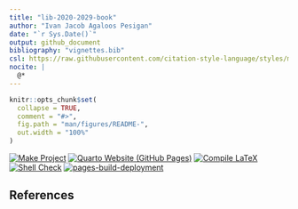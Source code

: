 ```yaml
---
title: "lib-2020-2029-book"
author: "Ivan Jacob Agaloos Pesigan"
date: "`r Sys.Date()`"
output: github_document
bibliography: "vignettes.bib"
csl: https://raw.githubusercontent.com/citation-style-language/styles/master/apa.csl
nocite: |
  @*
---
```


<!-- README.md is generated from .setup/readme/README.Rmd. Please edit that file -->

```r
knitr::opts_chunk$set(
  collapse = TRUE,
  comment = "#>",
  fig.path = "man/figures/README-",
  out.width = "100%"
)
```

<!-- badges: start -->
[![Make Project](https://github.com/ijapesigan/lib-2020-2029-book/actions/workflows/make.yml/badge.svg)](https://github.com/ijapesigan/lib-2020-2029-book/actions/workflows/make.yml)
[![Quarto Website (GitHub Pages)](https://github.com/ijapesigan/lib-2020-2029-book/actions/workflows/quarto-gh-pages.yml/badge.svg)](https://github.com/ijapesigan/lib-2020-2029-book/actions/workflows/quarto-gh-pages.yml)
[![Compile LaTeX](https://github.com/ijapesigan/lib-2020-2029-book/actions/workflows/latex.yml/badge.svg)](https://github.com/ijapesigan/lib-2020-2029-book/actions/workflows/latex.yml)
[![Shell Check](https://github.com/ijapesigan/lib-2020-2029-book/actions/workflows/shellcheck.yml/badge.svg)](https://github.com/ijapesigan/lib-2020-2029-book/actions/workflows/shellcheck.yml)
[![pages-build-deployment](https://github.com/ijapesigan/lib-2020-2029-book/actions/workflows/pages/pages-build-deployment/badge.svg)](https://github.com/ijapesigan/lib-2020-2029-book/actions/workflows/pages/pages-build-deployment)
<!-- badges: end -->

## References
